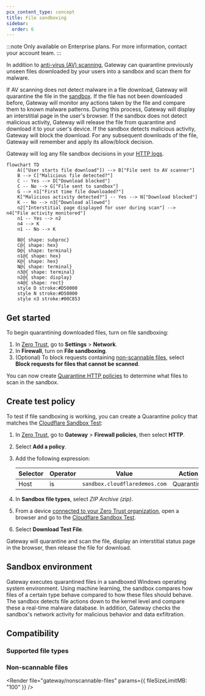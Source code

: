 ```yaml
---
pcx_content_type: concept
title: File sandboxing
sidebar:
  order: 6
---
```



:::note
Only available on Enterprise plans. For more information, contact your account team.
:::

In addition to [anti-virus (AV) scanning](/cloudflare-one/policies/gateway/http-policies/antivirus-scanning/), Gateway can quarantine previously unseen files downloaded by your users into a sandbox and scan them for malware.

If AV scanning does not detect malware in a file download, Gateway will quarantine the file in the [sandbox](#sandbox-environment). If the file has not been downloaded before, Gateway will monitor any actions taken by the file and compare them to known malware patterns. During this process, Gateway will display an interstitial page in the user's browser. If the sandbox does not detect malicious activity, Gateway will release the file from quarantine and download it to your user's device. If the sandbox detects malicious activity, Gateway will block the download. For any subsequent downloads of the file, Gateway will remember and apply its allow/block decision.

Gateway will log any file sandbox decisions in your [HTTP logs](/cloudflare-one/insights/logs/gateway-logs/#http-logs).

```mermaid
flowchart TD
    A(["User starts file download"]) --> B["File sent to AV scanner"]
    B --> C["Malicious file detected?"]
    C -- Yes --> D["Download blocked"]
    C -- No --> G["File sent to sandbox"]
    G --> n1["First time file downloaded?"]
    K["Malicious activity detected?"] -- Yes --> N["Download blocked"]
    K -- No --> n3["Download allowed"]
    n2["Interstitial page displayed for user during scan"] --> n4["File activity monitored"]
    n1 -- Yes --> n2
    n4 --> K
    n1 -- No --> K

    B@{ shape: subproc}
    C@{ shape: hex}
    D@{ shape: terminal}
    n1@{ shape: hex}
    K@{ shape: hex}
    N@{ shape: terminal}
    n3@{ shape: terminal}
    n2@{ shape: display}
    n4@{ shape: rect}
    style D stroke:#D50000
    style N stroke:#D50000
    style n3 stroke:#00C853
```

## Get started

To begin quarantining downloaded files, turn on file sandboxing:

1. In [Zero Trust](https://one.dash.cloudflare.com), go to **Settings** > **Network**.
2. In **Firewall**, turn on **File sandboxing**.
3. (Optional) To block requests containing [non-scannable files](#non-scannable-files), select **Block requests for files that cannot be scanned**.

You can now create [Quarantine HTTP policies](/cloudflare-one/policies/gateway/http-policies/#quarantine) to determine what files to scan in the sandbox.

## Create test policy

To test if file sandboxing is working, you can create a Quarantine policy that matches the [Cloudflare Sandbox Test](https://sandbox.cloudflaredemos.com/):

1. In [Zero Trust](https://one.dash.cloudflare.com/), go to **Gateway** > **Firewall policies**, then select **HTTP**.
2. Select **Add a policy**.
3. Add the following expression:

   | Selector | Operator | Value                         | Action     |
   | -------- | -------- | ----------------------------- | ---------- |
   | Host     | is       | `sandbox.cloudflaredemos.com` | Quarantine |

4. In **Sandbox file types**, select _ZIP Archive (zip)_.
5. From a device [connected to your Zero Trust organization](/cloudflare-one/connections/connect-devices/), open a browser and go to the [Cloudflare Sandbox Test](https://sandbox.cloudflaredemos.com/).
6. Select **Download Test File**.

Gateway will quarantine and scan the file, display an interstitial status page in the browser, then release the file for download.

## Sandbox environment

Gateway executes quarantined files in a sandboxed Windows operating system environment. Using machine learning, the sandbox compares how files of a certain type behave compared to how these files should behave. The sandbox detects file actions down to the kernel level and compare these a real-time malware database. In addition, Gateway checks the sandbox's network activity for malicious behavior and data exfiltration.

## Compatibility

### Supported file types

<Render file="gateway/sandbox-file-types" />

### Non-scannable files

<Render file="gateway/nonscannable-files" params={{ fileSizeLimitMB: "100" }} />
